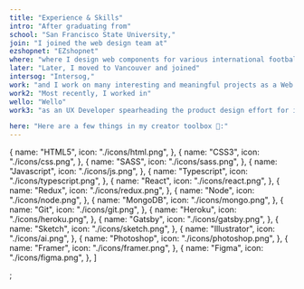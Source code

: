 ```yaml
---
title: "Experience & Skills"
intro: "After graduating from"
school: "San Francisco State University,"
join: "I joined the web design team at"
ezshopnet: "EZshopnet"
where: "where I design web components for various international football teams online stores."
later: "Later, I moved to Vancouver and joined"
intersog: "Intersog,"
work: "and I work on many interesting and meaningful projects as a Web Designer."
work2: "Most recently, I worked in"
wello: "Wello"
work3: "as an UX Developer spearheading the product design effort for its next generation cross platforms applications."

here: "Here are a few things in my creator toolbox 🧰:"
---
```


  {
    name: "HTML5",
    icon: "./icons/html.png",
  },
  {
    name: "CSS3",
    icon: "./icons/css.png",
  },
  {
    name: "SASS",
    icon: "./icons/sass.png",
  },
  {
    name: "Javascript",
    icon: "./icons/js.png",
  },
  {
    name: "Typescript",
    icon: "./icons/typescript.png",
  },
  {
    name: "React",
    icon: "./icons/react.png",
  },
  {
    name: "Redux",
    icon: "./icons/redux.png",
  },
  {
    name: "Node",
    icon: "./icons/node.png",
  },
  {
    name: "MongoDB",
    icon: "./icons/mongo.png",
  },
  {
    name: "Git",
    icon: "./icons/git.png",
  },
  {
    name: "Heroku",
    icon: "./icons/heroku.png",
  },
  {
    name: "Gatsby",
    icon: "./icons/gatsby.png",
  },
  {
    name: "Sketch",
    icon: "./icons/sketch.png",
  },
  {
    name: "Illustrator",
    icon: "./icons/ai.png",
  },
  {
    name: "Photoshop",
    icon: "./icons/photoshop.png",
  },
  {
    name: "Framer",
    icon: "./icons/framer.png",
  },
  {
    name: "Figma",
    icon: "./icons/figma.png",
  },
]

;
